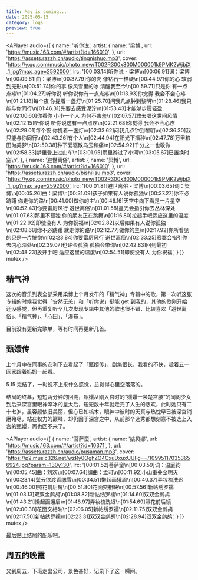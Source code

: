```yaml
---
title: May is coming...
date: 2025-05-15
category: logs
preview: true
---
```


<APlayer 
  audio={[
    {
      name: '听你说',
      artist: {
        name: '梁博',
        url: 'https://music.163.com/#/artist?id=166010',
      },
      url: 'https://assets.razzh.cn/audio/tingnishuo.mp3',
      cover:
        'https://y.qq.com/music/photo_new/T002R300x300M000001k9PMK2WjbjX_1.jpg?max_age=2592000',
      lrc: '[00:03.14]听你说 - 梁博\n[00:06.91]词：梁博\n[00:09.61]曲：梁博\n[00:37.79]你的壳 像钻石一样硬\n[00:44.97]你的心 软弱到无形\n[00:51.74]你的事 像风雪里的冰 清醒我至今\n[00:59.71]只是你 有一点点疼\n[01:04.27]听你说 听你说你有一点点疼\n[01:13.93]你觉得 我会不会心疼\n[01:21.18]每个夜 你提着一盏灯\n[01:25.70]问我几点钟到黎明\n[01:28.46]我只能与你同行\n[01:46.31]先要去感受泥泞\n[01:53.43]才能够步履轻盈\n[02:00.60]你看你 小小一个人 为何不害羞\n[02:07.57]敢去唱这世间风情\n[02:12.15]听你说 听你说这有一点点疼\n[02:21.68]你觉得 我会不会心疼\n[02:29.01]每个夜 你提着一盏灯\n[02:33.62]问我几点钟到黎明\n[02:36.30]我只能与你同行\n[02:43.26]有个人\n[02:44.94]在阳光下播种\n[02:47.78]万里粮田为美梦\n[02:50.38]种下爱驱散乌云和痛\n[02:54.92]千分之一也敢做\n[02:58.33]梦里登上过山车\n[03:01.95]雨里游过了小河\n[03:05.67]已置换时空\n',
    },
    {
      name: '避世离俗',
      artist: {
        name: '梁博',
        url: 'https://music.163.com/#/artist?id=166010',
      },
      url: 'https://assets.razzh.cn/audio/bishilisu.mp3',
      cover:
        'https://y.qq.com/music/photo_new/T002R300x300M000001k9PMK2WjbjX_1.jpg?max_age=2592000',
      lrc: '[00:01.81]避世离俗 - 梁博\n[00:03.65]词：梁博\n[00:05.26]曲：梁博\n[00:31.09]孩子如果有人说你孤独\n[00:37.27]你不必踌躇 你走你的路\n[00:41.00]做你的主\n[00:46.16]天空中向下看是一片星空\n[00:52.43]你要雷厉风行 避世离俗\n[01:01.58]星光会指引你去丛林深处\n[01:07.63]那里不孤独 你的朋友正在跳舞\n[01:16.80]拉起手吧适应这里的温度\n[01:22.92]即使没有人 为你祝福\n[02:02.82]以后如果有人说你孤独\n[02:08.68]你不必踌躇 就走你的路\n[02:12.77]做你的主\n[02:17.92]你所看见的只是一片恍惚\n[02:23.84]你要雷厉风行 避世离俗\n[02:33.25]寂寞会指引你去内心深处\n[02:39.07]也许会孤独 孤独会带你\n[02:42.83]回到最初\n[02:48.23]放开手吧 适应这里的温度\n[02:54.51]即使没有人 为你祝福',
    }
  ]}
  mutex
/>

## 精气神

这次的音乐列表全部采用梁博上个月发布的「精气神」专辑中的歌，第一次听这张专辑的时候我觉得「安然无恙」和「听你说」挺能 get 到我的，其他的歌刚开始还没感觉，但再重复听个几次发现专辑中其他的歌也很不错，比较喜欢「避世离俗」、「精气神」、「心田」、「瀑布」。  

目前没有更新完歌单，等有时间再更新几首。

## 甄嬛传

上个月中在同事的安利下去看起了「甄嬛传」，剧集很长，我看的不快，趁着五一回家跟着妈妈一起看。  

<ImagePreview src='/memories/25may-1.webp' />

5.15 完结了，一时说不上来什么感觉，总觉得心里空落落的。  

结局的终幕，短短两分钟的回溯，甄嬛从刚入宫时的“嬛嬛一袅楚宫腰”的闺阁少女到后来深宫里眼神淬冰的皇太后，短短数十年就走完了人生的悲欢，此时她只有二十七岁，虽容颜依旧美丽，但心已如槁木，眼神中彼时的天真与热忱早已被深宫消磨殆尽，站在权力的巅峰，却仍困于深宫之中，从前那个选秀都想刻意不被选上入宫的甄嬛，再也回不来了。

<APlayer
  audio={[
    {
      name: '菩萨蛮',
      artist: {
        name: '姚贝娜',
        url: 'https://music.163.com/#/artist?id=10371',
      },
      url: 'https://assets.razzh.cn/audio/pusaman.mp3',
      cover:
        'https://p2.music.126.net/wzRy0OghZO4CxuDxuxUUFg==/109951170353656924.jpg?param=130y130',
      lrc: '[00:01.52]菩萨蛮\n[00:03.59]词：温庭钧\n[00:05.45]曲：刘欢\n[00:07.64]编曲：孟可\n[00:11.92]小山重叠金明灭\n[00:23.14]鬓云欲渡香腮雪\n[00:34.51]懒起画蛾眉\n[00:40.37]弄妆梳洗迟\n[00:46.00]照花前后镜\n[00:51.80]花面交相映\n[00:57.56]新帖绣罗襦\n[01:03.13]双双金鹧鸪\n[01:08.82]新帖绣罗襦\n[01:14.60]双双金鹧鸪\n[01:43.21]懒起画蛾眉\n[01:48.97]弄妆梳洗迟\n[01:54.69]照花前后镜\n[02:00.38]花面交相映\n[02:06.05]新帖绣罗襦\n[02:11.75]双双金鹧鸪\n[02:17.50]新帖绣罗襦\n[02:23.31]双双金鹧鸪\n[02:28.94]双双金鹧鸪',
    }
  ]}
  mutex
/>

最后贴上结局的配乐吧。

## 周五的晚霞

又到周五，下班走出公司，景色甚好，记录下了这一瞬间。

<ImagePreview src='/memories/25may-2.webp' />